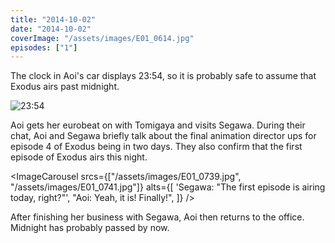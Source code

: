 ```yaml
---
title: "2014-10-02"
date: "2014-10-02"
coverImage: "/assets/images/E01_0614.jpg"
episodes: ["1"]
---
```


The clock in Aoi's car displays 23:54, so it is probably safe to assume that Exodus airs past midnight.

![23:54](/assets/images/E01_0441.jpg)

Aoi gets her eurobeat on with Tomigaya and visits Segawa. During their chat, Aoi and Segawa briefly talk about the final animation director ups for episode 4 of Exodus being in two days. They also confirm that the first episode of Exodus airs this night.

<ImageCarousel
  srcs={["/assets/images/E01_0739.jpg", "/assets/images/E01_0741.jpg"]}
  alts={[
    'Segawa: "The first episode is airing today, right?"',
    "Aoi: Yeah, it is! Finally!",
  ]}
/>

After finishing her business with Segawa, Aoi then returns to the office. Midnight has probably passed by now.
